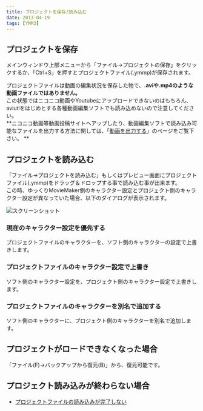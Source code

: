 ```yaml
---
title: プロジェクトを保存/読み込む
date: 2013-04-19
tags: [YMM3]
---
```

## プロジェクトを保存
メインウィンドウ上部メニューから「ファイル→プロジェクトの保存」をクリックするか、「Ctrl+S」を押すとプロジェクトファイル(.ymmp)が保存されます。

プロジェクトファイルは動画の編集状況を保存した物で、**.aviや.mp4のような動画ファイルではありません。**  
この状態ではニコニコ動画やYoutubeにアップロードできないのはもちろん、aviutlをはじめとする各種動画編集ソフトでも読み込めないので注意してください。  
**ニコニコ動画等動画投稿サイトへアップしたり、動画編集ソフトで読み込み可能なファイルを出力する方法に関しては、「[動画を出力する](/ymm3/tutorial/output/h2013419924477/)」のページをご覧下さい。 ** 

## プロジェクトを読み込む
「ファイル→プロジェクトを読み込む」もしくはプレビュー画面にプロジェクトファイル(.ymmp)をドラッグ＆ドロップする事で読み込む事が出来ます。  
この時、ゆっくりMovieMaker側のキャラクター設定とプロジェクト側のキャラクター設定が異なっていた場合、以下のダイアログが表示されます。

![スクリーンショット](h20134199047697-1.jpg)

### 現在のキャラクター設定を優先する
プロジェクトファイルのキャラクターを、ソフト側のキャラクターの設定で上書きします。

### プロジェクトファイルのキャラクター設定で上書き
ソフト側のキャラクター設定を、プロジェクト側のキャラクター設定で上書きします。

### プロジェクトファイルのキャラクターを別名で追加する
ソフト側のキャラクターに、プロジェクト側のキャラクターを別名で追加します。

## プロジェクトがロードできなくなった場合
「ファイル(F)→バックアップから復元(B)」から、復元可能です。

## プロジェクト読み込みが終わらない場合
- [プロジェクトファイルの読み込みが完了しない](/ymm3/faq/editing/プロジェクトファイルの読み込みが完了しない/)